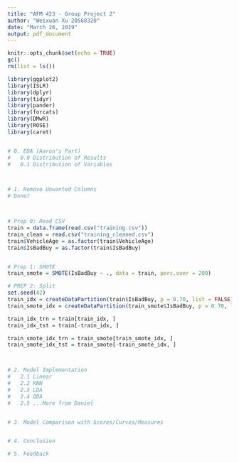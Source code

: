 ```yaml
---
title: "AFM 423 - Group Project 2"
author: "Weixuan Xu 20568320"
date: "March 26, 2019"
output: pdf_document
---
```


```r
knitr::opts_chunk$set(echo = TRUE)
gc()
rm(list = ls())
```


```r
library(ggplot2)
library(ISLR)
library(dplyr)
library(tidyr)
library(pander)
library(forcats)
library(DMwR)
library(ROSE)
library(caret)


# 0. EDA (Aaron's Part)
#   0.0 Distribution of Results
#   0.1 Distribution of Variables



# 1. Remove Unwanted Columns
# Done?



# Prep 0: Read CSV
train = data.frame(read.csv("training.csv"))
train_clean = read.csv("training_cleaned.csv")
train$VehicleAge = as.factor(train$VehicleAge)
train$IsBadBuy = as.factor(train$IsBadBuy)


# Prep 1: SMOTE
train_smote = SMOTE(IsBadBuy ~ ., data = train, perc.over = 200)

# PREP 2: Split
set.seed(42)
train_idx = createDataPartition(train$IsBadBuy, p = 0.70, list = FALSE)
train_smote_idx = createDataPartition(train_smote$IsBadBuy, p = 0.70, list = FALSE)

train_idx_trn = train[train_idx, ]
train_idx_tst = train[-train_idx, ]

train_smote_idx_trn = train_smote[train_smote_idx, ]
train_smote_idx_tst = train_smote[-train_smote_idx, ]



# 2. Model Implementation
#   2.1 Linear
#   2.2 KNN
#   2.3 LDA
#   2.4 QDA
#   2.5 ...More from Daniel


# 3. Model Comparison with Scores/Curves/Measures


# 4. Conclusion

# 5. Feedback

```
